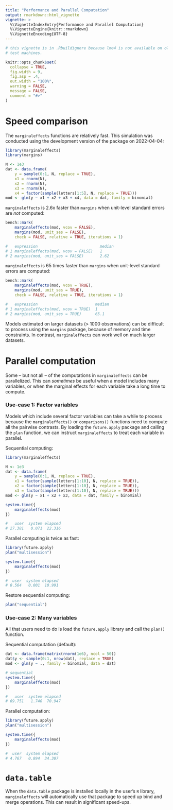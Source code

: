 ```yaml
---
title: "Performance and Parallel Computation"
output: rmarkdown::html_vignette
vignette: >
  %\VignetteIndexEntry{Performance and Parallel Computation}
  %\VignetteEngine{knitr::rmarkdown}
  %\VignetteEncoding{UTF-8}
---
```


```r
# this vignette is in .Rbuildignore because lme4 is not available on old CRAN
# test machines.

knitr::opts_chunk$set(
  collapse = TRUE,
  fig.width = 9,
  fig.asp = .4,
  out.width = "100%",
  warning = FALSE,
  message = FALSE,
  comment = "#>"
)
```

# Speed comparison

The `marginaleffects` functions are relatively fast. This simulation was conducted using the development version of the package on 2022-04-04:

```r
library(marginaleffects)
library(margins)

N <- 1e3
dat <- data.frame(
    y = sample(0:1, N, replace = TRUE),
    x1 = rnorm(N),
    x2 = rnorm(N),
    x3 = rnorm(N),
    x4 = factor(sample(letters[1:5], N, replace = TRUE)))
mod <- glm(y ~ x1 + x2 + x3 + x4, data = dat, family = binomial)
```

`marginaleffects` is 2.6x faster than `margins` when unit-level standard errors are *not* computed:

```r
bench::mark(
    marginaleffects(mod, vcov = FALSE),
    margins(mod, unit_ses = FALSE),
    check = FALSE, relative = TRUE, iterations = 1)

#   expression                           median 
# 1 marginaleffects(mod, vcov = FALSE)   1     
# 2 margins(mod, unit_ses = FALSE)       2.62  
```

`marginaleffects` is 65 times faster than `margins` when unit-level standard errors are computed:

```r
bench::mark(
    marginaleffects(mod, vcov = TRUE),
    margins(mod, unit_ses = TRUE),
    check = FALSE, relative = TRUE, iterations = 1)

#   expression                         median 
# 1 marginaleffects(mod, vcov = TRUE)  1
# 2 margins(mod, unit_ses = TRUE)      65.1
```

Models estimated on larger datasets (> 1000 observations) can be difficult to process using the `margins` package, because of memory and time constraints. In contrast, `marginaleffects` can work well on much larger datasets.

# Parallel computation

Some -- but not all -- of the computations in `marginaleffects` can be parallelized. This can *sometimes* be useful when a model includes many variables, or when the marginal effects for each variable take a long time to compute.

### Use-case 1: Factor variables

Models which include several factor variables can take a while to process because the `marginaleffects()` or `comparisons()` functions need to compute all the pairwise contrasts. By loading the `future.apply` package and calling the `plan` function, we can instruct `marginaleffects` to treat each variable in parallel.

Sequential computing:

```r
library(marginaleffects)

N <- 1e3
dat <- data.frame(
    y = sample(0:1, N, replace = TRUE),
    x1 = factor(sample(letters[1:10], N, replace = TRUE)),
    x2 = factor(sample(letters[1:10], N, replace = TRUE)),
    x3 = factor(sample(letters[1:10], N, replace = TRUE)))
mod <- glm(y ~ x1 + x2 + x3, data = dat, family = binomial)

system.time({
    marginaleffects(mod)
})

#   user  system elapsed
# 27.381   0.071  22.316
```

Parallel computing is twice as fast:

```r
library(future.apply)
plan("multisession")

system.time({
    marginaleffects(mod)
})

#  user  system elapsed
# 0.564   0.001  10.991
```

Restore sequential computing:

```r
plan("sequential")
```

### Use-case 2: Many variables

All that users need to do is load the `future.apply` library and call the `plan()` function.

Sequential computation (default):

```r
dat <- data.frame(matrix(rnorm(1e6), ncol = 50))
dat$y <- sample(0:1, nrow(dat), replace = TRUE)
mod <- glm(y ~ ., family = binomial, data = dat)

# sequential
system.time({
    marginaleffects(mod)
})

#   user  system elapsed
# 69.751   1.740  70.947
```

Parallel computation:

```r
library(future.apply)
plan("multisession")

system.time({
    marginaleffects(mod)
})

#  user  system elapsed
# 4.767   0.894  34.307
```

# `data.table`

When the `data.table` package is installed locally in the user's `R` library, `marginaleffects` will automatically use that package to speed up bind and merge operations. This can result in significant speed-ups.
